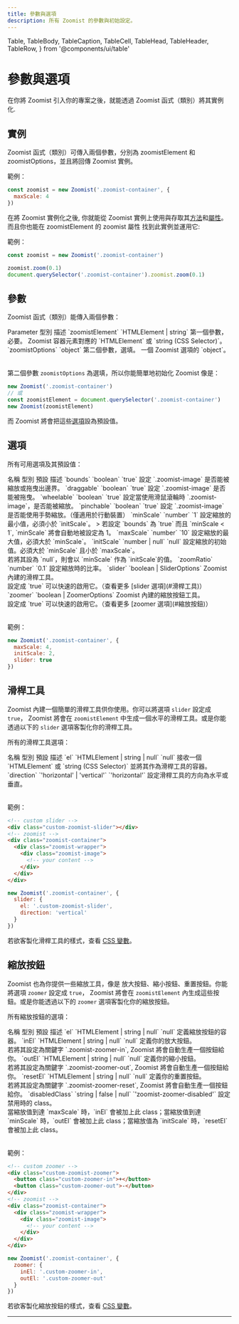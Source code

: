 ```yaml
---
title: 參數與選項
description: 所有 Zoomist 的參數與初始設定。
---
```

  Table,
  TableBody,
  TableCaption,
  TableCell,
  TableHead,
  TableHeader,
  TableRow,
} from '@components/ui/table'

# 參數與選項

在你將 Zoomist 引入你的專案之後，就能透過 Zoomist 函式（類別）將其實例化.

## 實例

Zoomist 函式（類別）可傳入兩個參數，分別為 <span class="hilight">zoomistElement</span> 和 <span class="hilight">zoomistOptions</span>，並且將<span class="hilight">回傳 Zoomist 實例</span>。

範例：

```js
const zoomist = new Zoomist('.zoomist-container', {
  maxScale: 4
})
```

在將 Zoomist 實例化之後, 你就能從 Zoomist 實例上使用與存取其[方法]()和[屬性]()。而且你也能在 <span class="hilight">zoomistElement 的 zoomist 屬性</span> 找到此實例並運用它:

範例：

```js
const zoomist = new Zoomist('.zoomist-container')

zoomist.zoom(0.1)
document.querySelector('.zoomist-container').zoomist.zoom(0.1)
```

## 參數

<span class="hilight">Zoomist</span> 函式（類別）能傳入兩個參數：

<Table className="min-w-[40rem]">
  <TableHeader>
    <TableRow className="font-medium bg-[#f9f9f9] dark:bg-gray-950 rounded-tl-[6px] rounded-tr-[6px]">
      <TableHead className="w-[8.5rem]">Parameter</TableHead>
      <TableHead className="w-[8.5rem]">型別</TableHead>
      <TableHead>描述</TableHead>
    </TableRow>
  </TableHeader>
  <TableBody>
    <TableRow>
      <TableCell>`zoomistElement`</TableCell>
      <TableCell>`HTMLElement | string`</TableCell>
      <TableCell><span class="hilight">第一個參數，必要。</span> Zoomist 容器元素對應的 `HTMLElement` 或 `string (CSS Selector)`。</TableCell>
    </TableRow>
    <TableRow>
      <TableCell>`zoomistOptions`</TableCell>
      <TableCell>`object`</TableCell>
      <TableCell><span class="hilight">第二個參數，選填。</span> 一個 Zoomist 選項的 `object`。</TableCell>
    </TableRow>
  </TableBody>
</Table>

第二個參數 <span class="hilight">`zoomistOptions`</span> 為選填，所以你能簡單地初始化 Zoomist 像是：

```js
new Zoomist('.zoomist-container')
// 或
const zoomistElement = document.querySelector('.zoomist-container')
new Zoomist(zoomistElement)
```

而 Zoomist 將會把這些[選項](#選項)設為預設值。

## 選項

所有可用選項及其預設值：

<Table className="min-w-[40rem]">
  <TableHeader>
    <TableRow className="font-medium bg-[#f9f9f9] dark:bg-gray-950 rounded-">
      <TableHead className="w-[7rem]">名稱</TableHead>
      <TableHead className="w-[8rem]">型別</TableHead>
      <TableHead className="w-[6rem]">預設</TableHead>
      <TableHead>描述</TableHead>
    </TableRow>
  </TableHeader>
  <TableBody>
    <TableRow>
      <TableCell>`bounds`</TableCell>
      <TableCell>`boolean`</TableCell>
      <TableCell>`true`</TableCell>
      <TableCell>
        設定 `.zoomist-image` 是否能被縮放或拖曳出邊界。
      </TableCell>
    </TableRow>
    <TableRow>
      <TableCell>`draggable`</TableCell>
      <TableCell>`boolean`</TableCell>
      <TableCell>`true`</TableCell>
      <TableCell>
        設定 `.zoomist-image` 是否能被拖曳。
      </TableCell>
    </TableRow>
    <TableRow>
      <TableCell>`wheelable`</TableCell>
      <TableCell>`boolean`</TableCell>
      <TableCell>`true`</TableCell>
      <TableCell>
        設定當使用滑鼠滾輪時 `.zoomist-image`，是否能被縮放。
      </TableCell>
    </TableRow>
    <TableRow>
      <TableCell>`pinchable`</TableCell>
      <TableCell>`boolean`</TableCell>
      <TableCell>`true`</TableCell>
      <TableCell>
        設定 `.zoomist-image` 是否能使用手勢縮放。（僅適用於行動裝置）
      </TableCell>
    </TableRow>
    <TableRow>
      <TableCell>`minScale`</TableCell>
      <TableCell>`number`</TableCell>
      <TableCell>`1`</TableCell>
      <TableCell>
        設定縮放的最小值，必須小於 `initScale`。
        > 若設定 `bounds` 為 `true` 而且 `minScale < 1`, `minScale` 將會自動地被設定為 1。
      </TableCell>
    </TableRow>
    <TableRow>
      <TableCell>`maxScale`</TableCell>
      <TableCell>`number`</TableCell>
      <TableCell>`10`</TableCell>
      <TableCell>
        設定縮放的最大值，必須大於 `minScale`。
      </TableCell>
    </TableRow>
    <TableRow>
      <TableCell>`initScale`</TableCell>
      <TableCell>`number | null`</TableCell>
      <TableCell>`null`</TableCell>
      <TableCell>
        設定縮放的初始值。必須大於 `minScale` 且小於 `maxScale`。<br/>
        若將其設為 `null`，則會以 `minScale` 作為 `initScale`的值。
      </TableCell>
    </TableRow>
    <TableRow>
      <TableCell>`zoomRatio`</TableCell>
      <TableCell>`number`</TableCell>
      <TableCell>`0.1`</TableCell>
      <TableCell>
        設定縮放時的比率。
      </TableCell>
    </TableRow>
    <TableRow>
      <TableCell>`slider`</TableCell>
      <TableCell>`boolean | SliderOptions`</TableCell>
      <TableCell></TableCell>
      <TableCell>
        Zoomist 內建的滑桿工具。<br/>
        設定成 `true` 可以快速的啟用它。（查看更多 [slider 選項](#滑桿工具)）
      </TableCell>
    </TableRow>
    <TableRow>
      <TableCell>`zoomer`</TableCell>
      <TableCell>`boolean | ZoomerOptions`</TableCell>
      <TableCell></TableCell>
      <TableCell>
        Zoomist 內建的縮放按鈕工具。<br/>
        設定成 `true` 可以快速的啟用它。（查看更多 [zoomer 選項](#縮放按鈕)）
      </TableCell>
    </TableRow>
  </TableBody>
</Table>

範例：

```js
new Zoomist('.zoomist-container', {
  maxScale: 4,
  initScale: 2,
  slider: true
})
```

## 滑桿工具

Zoomist 內建一個簡單的滑桿工具供你使用。你可以將選項 <span class="hilight">`slider`</span> 設定成 <span class="hilight">`true`</span>， Zoomist 將會在 <span class="hilight">`zoomistElement`</span> 中生成一個水平的滑桿工具。或是你能透過以下的 `slider` 選項客製化你的滑桿工具。

所有的滑桿工具選項：

<Table className="min-w-[40rem]">
  <TableHeader>
    <TableRow className="font-medium bg-[#f9f9f9] dark:bg-gray-950 rounded-">
      <TableHead className="w-[6rem]">名稱</TableHead>
      <TableHead className="w-[9rem]">型別</TableHead>
      <TableHead className="w-[6rem]">預設</TableHead>
      <TableHead>描述</TableHead>
    </TableRow>
  </TableHeader>
  <TableBody>
    <TableRow>
      <TableCell>`el`</TableCell>
      <TableCell>`HTMLElement | string | null`</TableCell>
      <TableCell>`null`</TableCell>
      <TableCell>
        接收一個 `HTMLElement` 或 `string (CSS Selector)` 並將其作為滑桿工具的容器。
      </TableCell>
    </TableRow>
    <TableRow>
      <TableCell>`direction`</TableCell>
      <TableCell>`'horizontal' | 'vertical'`</TableCell>
      <TableCell>`'horizontal'`</TableCell>
      <TableCell>
        設定滑桿工具的方向為水平或垂直。
      </TableCell>
    </TableRow>
  </TableBody>
</Table>

範例：

```html title="index.html"
<!-- custom slider -->
<div class="custom-zoomist-slider"></div>
<!-- zoomist -->
<div class="zoomist-container">
  <div class="zoomist-wrapper">
    <div class="zoomist-image">
      <!-- your content -->
    </div>
  </div>
</div>
```

```js title="main.js"
new Zoomist('.zoomist-container', {
  slider: {
    el: '.custom-zoomist-slider',
    direction: 'vertical'
  }
})
```

若欲客製化滑桿工具的樣式，查看 [CSS 變數]()。

## 縮放按鈕

Zoomist 也為你提供一些縮放工具，像是 <span class="hilight">放大按鈕、縮小按鈕、重置按鈕</span>。你能將選項 <span class="hilight">`zoomer`</span> 設定成 <span class="hilight">`true`</span>， Zoomist 將會在 <span class="hilight">`zoomistElement`</span> 內生成這些按鈕。或是你能透過以下的 `zoomer` 選項客製化你的縮放按鈕。

所有縮放按鈕的選項：

<Table className="min-w-[40rem]">
  <TableHeader>
    <TableRow className="font-medium bg-[#f9f9f9] dark:bg-gray-950 rounded-">
      <TableHead className="w-[5rem]">名稱</TableHead>
      <TableHead className="w-[9rem]">型別</TableHead>
      <TableHead className="w-[6rem]">預設</TableHead>
      <TableHead>描述</TableHead>
    </TableRow>
  </TableHeader>
  <TableBody>
    <TableRow>
      <TableCell>`el`</TableCell>
      <TableCell>`HTMLElement | string | null`</TableCell>
      <TableCell>`null`</TableCell>
      <TableCell>
        定義縮放按鈕的容器。
      </TableCell>
    </TableRow>
    <TableRow>
      <TableCell>`inEl`</TableCell>
      <TableCell>`HTMLElement | string | null`</TableCell>
      <TableCell>`null`</TableCell>
      <TableCell>
        定義你的放大按鈕。<br/>
        若將其設定為關鍵字 `.zoomist-zoomer-in`, Zoomist 將會自動生產一個按鈕給你。
      </TableCell>
    </TableRow>
    <TableRow>
      <TableCell>`outEl`</TableCell>
      <TableCell>`HTMLElement | string | null`</TableCell>
      <TableCell>`null`</TableCell>
      <TableCell>
        定義你的縮小按鈕。<br/>
        若將其設定為關鍵字 `.zoomist-zoomer-out`, Zoomist 將會自動生產一個按鈕給你。
      </TableCell>
    </TableRow>
    <TableRow>
      <TableCell>`resetEl`</TableCell>
      <TableCell>`HTMLElement | string | null`</TableCell>
      <TableCell>`null`</TableCell>
      <TableCell>
        定義你的重置按鈕。<br/>
        若將其設定為關鍵字 `.zoomist-zoomer-reset`, Zoomist 將會自動生產一個按鈕給你。
      </TableCell>
    </TableRow>
    <TableRow>
      <TableCell>`disabledClass`</TableCell>
      <TableCell>`string | false | null`</TableCell>
      <TableCell>`'zoomist-zoomer-disabled'`</TableCell>
      <TableCell>
        設定禁用時的 class。<br/>
        當縮放值到達 `maxScale` 時，`inEl` 會被加上此 class；當縮放值到達 `minScale` 時，`outEl` 會被加上此 class；當縮放值為 `initScale` 時，`resetEl` 會被加上此 class。
      </TableCell>
    </TableRow>
  </TableBody>
</Table>

範例：

```html title="index.html"
<!-- custom zoomer -->
<div class="custom-zoomist-zoomer">
  <button class="custom-zoomer-in">+</button>
  <button class="custom-zoomer-out">-</button>
</div>
<!-- zoomist -->
<div class="zoomist-container">
  <div class="zoomist-wrapper">
    <div class="zoomist-image">
      <!-- your content -->
    </div>
  </div>
</div>
```

```js title="main.js"
new Zoomist('.zoomist-container', {
  zoomer: {
    inEl: '.custom-zoomer-in',
    outEl: '.custom-zoomer-out'
  }
})
```

若欲客製化縮放按鈕的樣式，查看 [CSS 變數]()。

---

